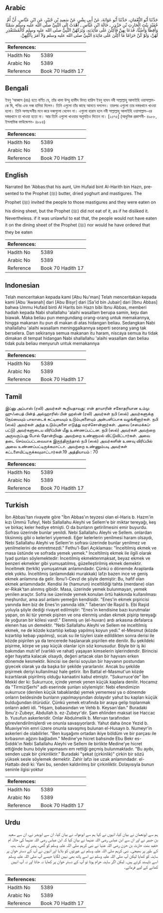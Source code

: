 ## Arabic


<div dir="rtl" lang="ar" style={{fontSize:'larger',backgroundColor:'#f8f9fa',padding:20}}>
حَدَّثَنَا أَبُو النُّعْمَانِ، حَدَّثَنَا أَبُو عَوَانَةَ، عَنْ أَبِي بِشْرٍ، عَنْ سَعِيدِ بْنِ جُبَيْرٍ، عَنِ ابْنِ عَبَّاسٍ، أَنَّ أُمَّ حُفَيْدٍ بِنْتَ الْحَارِثِ بْنِ حَزْن ٍ ـ خَالَةَ ابْنِ عَبَّاسٍ ـ أَهْدَتْ إِلَى النَّبِيِّ صلى الله عليه وسلم سَمْنًا وَأَقِطًا وَأَضُبًّا، فَدَعَا بِهِنَّ فَأُكِلْنَ عَلَى مَائِدَتِهِ، وَتَرَكَهُنَّ النَّبِيُّ صلى الله عليه وسلم كَالْمُسْتَقْذِرِ لَهُنَّ، وَلَوْ كُنَّ حَرَامًا مَا أُكِلْنَ عَلَى مَائِدَةِ النَّبِيِّ صلى الله عليه وسلم وَلاَ أَمَرَ بِأَكْلِهِنَّ‏.‏
</div>
<div style={{backgroundColor:'#f8f9fa',padding:20, marginBottom: 10}}><table> <thead> <tr> <th>References:</th> <th></th> </tr> </thead> <tbody><tr><td>Hadith No</td><td>5389</td></tr><tr><td>Arabic No</td><td>5389</td></tr><tr><td>Reference</td><td>Book 70 Hadith 17</td></tr></tbody></table></div>

## Bengali


<div dir="ltr" lang="bn" style={{fontSize:'larger',backgroundColor:'#f8f9fa',padding:20}}>
ইবনু ‘আব্বাস (রাঃ) হতে বর্ণিত যে, তাঁর খালা উম্মু হাফীদ বিনত হারিস ইবনু হাযন নবী সাল্লাল্লাহু আলাইহি ওয়াসাল্লাম-কে ঘি, পনির এবং দব্ব হাদিয়া দিলেন। তিনি এগুলো তাঁর কাছে আনতে বললেন। তারপর এগুলো তার দস্তরখানে খাওয়া হলো। তিনি অপছন্দনীয় মনে করে দব্বগুলো খেলেন না। এগুলো হারাম হলে নবী সাল্লাল্লাহু আলাইহি ওয়াসাল্লাম-এর দস্তরখানে তা খাওয়া হতো না। আর তিনি এগুলো খাওয়ার অনুমতিও দিতেন না। [২৫৭৫] (আধুনিক প্রকাশনী- ৪৯৮৮, ইসলামিক ফাউন্ডেশন- ৪৮৮৪)
</div>
<div style={{backgroundColor:'#f8f9fa',padding:20, marginBottom: 10}}><table> <thead> <tr> <th>References:</th> <th></th> </tr> </thead> <tbody><tr><td>Hadith No</td><td>5389</td></tr><tr><td>Arabic No</td><td>5389</td></tr><tr><td>Reference</td><td>Book 70 Hadith 17</td></tr></tbody></table></div>

## English


<div dir="ltr" lang="en" style={{fontSize:'larger',backgroundColor:'#f8f9fa',padding:20}}>
Narrated Ibn 'Abbas:that his aunt, Um Hufaid bint Al-Harith bin Hazn, presented to the Prophet (ﷺ) butter, dried yoghurt and mastigures. The Prophet (ﷺ) invited the people to those mastigures and they were eaten on his dining sheet, but the Prophet (ﷺ) did not eat of it, as if he disliked it. Nevertheless. if it was unlawful to eat that, the people would not have eaten it on the dining sheet of the Prophet (ﷺ) nor would he have ordered that they be eaten
</div>
<div style={{backgroundColor:'#f8f9fa',padding:20, marginBottom: 10}}><table> <thead> <tr> <th>References:</th> <th></th> </tr> </thead> <tbody><tr><td>Hadith No</td><td>5389</td></tr><tr><td>Arabic No</td><td>5389</td></tr><tr><td>Reference</td><td>Book 70 Hadith 17</td></tr></tbody></table></div>

## Indonesian


<div dir="ltr" lang="id" style={{fontSize:'larger',backgroundColor:'#f8f9fa',padding:20}}>
Telah menceritakan kepada kami [Abu Nu'man] Telah menceritakan kepada kami [Abu 'Awanah] dari [Abu Bisyr] dari [Sa'id bin Jubair] dari [Ibnu Abbas] bahwa Ummu Hufaid binti Al Harits bin Hazn bibi Ibnu Abbas, memberi hadiah kepada Nabi shallallahu 'alaihi wasallam berupa samin, keju dan biawak. Maka beliau pun mengundang orang-orang untuk memakannya, hingga makanan itu pun di makan di atas hidangan beliau. Sedangkan Nabi shallallahu 'alaihi wasallam meninggalkannya seperti seorang yang tak berselera. Dan sekiranya semua makanan itu haram, niscaya semua itu tidak dimakan di tempat hidangan Nabi shallallahu 'alaihi wasallam dan beliau tidak pula beliau menyuruh untuk memakannya
</div>
<div style={{backgroundColor:'#f8f9fa',padding:20, marginBottom: 10}}><table> <thead> <tr> <th>References:</th> <th></th> </tr> </thead> <tbody><tr><td>Hadith No</td><td>5389</td></tr><tr><td>Arabic No</td><td>5389</td></tr><tr><td>Reference</td><td>Book 70 Hadith 17</td></tr></tbody></table></div>

## Tamil


<div dir="ltr" lang="ta" style={{fontSize:'larger',backgroundColor:'#f8f9fa',padding:20}}>
இப்னு அப்பாஸ் (ரலி) அவர்கள் கூறியதாவது: என் தாயாரின் சகோதரியான உம்மு ஹுஃபைத் பின்த் அல்ஹாரிஸ் பின் ஹஸ்ன் (ரலி) அவர்கள் நபி (ஸல்) அவர்களுக்கு நெய்யையும் பாலாடைக் கட்டியையும் உடும்புகளையும் அன்பளிப்பாக வழங்கினார்கள். நபி (ஸல்) அவர்கள் அந்த உடும்புகளை எடுத்து வரச்சொன்னார்கள். அவை (சமைக்கப்பட்டு) அவர்களுடைய விரிப்பின் மீது உண்ணப்பட்டன. நபி (ஸல்) அவர்கள் அவற்றை அருவருப்பது போல் தோன்றியது. அவற்றை உண்ணாமல் விட்டுவிட்டார்கள். அவை தடை செய்யப்பட்டவையாக இருந்திருந்தால் நபி (ஸல்) அவர்களின் உணவு விரிப்பில் அவை உண்ணப்பட்டிருக்கமாட்டா. அவற்றை உண்ணும்படி அவர்கள் கட்டளையிட்டிருக்கவுமாட்டார்கள்.19 அத்தியாயம் : 70
</div>
<div style={{backgroundColor:'#f8f9fa',padding:20, marginBottom: 10}}><table> <thead> <tr> <th>References:</th> <th></th> </tr> </thead> <tbody><tr><td>Hadith No</td><td>5389</td></tr><tr><td>Arabic No</td><td>5389</td></tr><tr><td>Reference</td><td>Book 70 Hadith 17</td></tr></tbody></table></div>

## Turkish


<div dir="ltr" lang="tr" style={{fontSize:'larger',backgroundColor:'#f8f9fa',padding:20}}>
İbn Abbas'tan rivayete göre "İbn Abbas'ın teyzesi olan el-Haris b. Hazm'in kızı Ümmü Tufeyl, Nebi Sallallahu Aleyhi ve Sellem'e bir miktar tereyağı, keş ve birkaç keler hediye etmişti. O da bunların getirilmesini emir buyurdu. Sofrası üzerinde bunlar yenildi. Nebi Sallallahu Aleyhi ve Sellem. onlardan tiksinmiş gibi o kelerleri yiyemedi. Eğer kelerlerin yenilmesi haram olsaydı, Nebi Sallallahu Aleyhi ve Sellem'in sofrası üzerinde bunlar yenilmez ve yenilmelerini de emretmezdi." Fethu'l-Bari Açıklaması: "İnceltilmiş ekmek ve masa üstünde ve sofrada yemek yemek." İnceltilmiş ekmek ile ilgili olarak Iyad şunları söylemektedir: İnceıtilmiş ekmektenmaksat, beyaz ekmek ve benzeri ekmekler gibi yumuşatılmış, güzelleştirilmiş ekmek demektir. İnceltmek (terklk) yumuşatmak anlamındadır. Çünkü o dönemde Araplarda elek yoktu. İnceltilmiş (anlamındaki murakkak) lafzı bazen ince ve geniş ekmek anlamına da gelir. İbnu'l-Cevzl de şöyle demiştir: Bu, hafif olan ekmek anlamındadır. Kendisi ile (hamurun) inceltildiği tahta (merdane) olan er-Rikak'tan alınmış gibidir. Masa, üzerinde yemek bulunmayan, yemek yenilen araçtır. Sofra ise üzerinde yemek konulan örtü hakkında kullanılması meşhurdur, ama asıl anlamı yemeğin kendisidir. "Enes'in ekmek pişiricisi yanında iken biz de Enes'in yanında idik." Taberanı'de Raşid b. Ebi Raşid yoluyla şöyle dediği rivayet edilmiştir: "Enes'in kendisine bazı kurutmalar yapan, on iki tür yemek pişiren ve ona elenmiş undan ekmek pişirip tereyağı ile yoğuran bir kölesi vard!." Elenmiş un (el-huvarı) ardı arkasına defalarca elenen has un demektir. "Nebi Sallallahu Aleyhi ve Sellem ne inceltilmiş ekmek, ne de közde kızartılıp kebap yapılmış koyun yedi." el-Mesmut (közde kızartılıp kebap yapılmış), sıcak su ile tüyleri izale edildikten sonra derisi ile közde pişirilen ya da tencerede haşlanarak pişirilen ete denilir. Bu şekildeki pişirme, körpe ve yaşı küçük olanlar için söz konusudur. Böyle bir iş iki bakımdan mutı'ef (varlıklı ve rahat) yaşayan kimselerin işlerindendir. Birincisi eğer hayatta kalacak olsaydı, değeri artacak olan bir hayvanı erken dönemde kesmektir. İkincisi ise derisi soyulan bir hayvanın postundan giyecek olarak ya da başka bir şekilde yararlanılır. Ancak bu şekilde pişirmek deriyi kullanılmaz hale getirir. İbn Battal el-Masmut'un közde kızartılarak pişirilmiş olduğu kanaatini kabul etmiştir. "Sukurruce'de" İbn Mekkl der ki: Sukurruce, içinde yemek yenen küçük kaplara denilir. Hocamız da "TirmiziŞerhi" adlı eserinde şunları söylemiştir: Nebi efendimizin sukurruce (denilen küçük tabaklarda) yemek yememesi ya o dönemde onların beldesinde bunların yapılmayışından dolayıdır yahut bu kapları küçük bulduğundan ötürüdür. Çünkü yemek etrafında bir araya gelip toplanmak onların adeti idi. "Hişam, babasından ve Vehb b. Keysan'dan." Buradaki İbnu'z-Zubeyr, Abdullah b. ez-Zubeyr'dir. Şam ehlinden maksat ise Haccac b. Yusufun askerleridir. Onlar Abdulmelik b. Mervan tarafından görevlendirilmişlerdi ve onunla savaşıyorlardı. Yahut daha önce Yezid b. Muaviye'nin emri üzere onunla savaşmış bulunan el-Husayn b. Numeyr'in askerleri de olabilirler. "Ben kuşağımı ortadan ikiye böldüm ve bir parçası ile kırbasının ağzını bağladım." Medine'ye hicret bahsinde Ebu Bekr es-Sıddık'ın Nebi Sallallahu Aleyhi ve Sellem ile birlikte Medine'ye hicret ettiğinde bunu böyle yapmasını em rettiği geçmiş bulunmaktadır. "Bu ayıbı, senden uzak bir çirkinliktir." Buradaki "şekat (çirkinlik)" çirkin bir sözü yüksek sesle söylemek demektir. Zahir lafzı ise uzak anlamındadır. el-Hattabı dedi ki: Yani bu, senden kaldırılmış bir çirkinliktir. Dolayısıyla bunun seninle ilgisi yoktur
</div>
<div style={{backgroundColor:'#f8f9fa',padding:20, marginBottom: 10}}><table> <thead> <tr> <th>References:</th> <th></th> </tr> </thead> <tbody><tr><td>Hadith No</td><td>5389</td></tr><tr><td>Arabic No</td><td>5389</td></tr><tr><td>Reference</td><td>Book 70 Hadith 17</td></tr></tbody></table></div>

## Urdu


<div dir="rtl" lang="ur" style={{fontSize:'larger',backgroundColor:'#f8f9fa',padding:20}}>
ہم سے ابونعمان نے بیان کیا، انہوں نے کہا ہم سے ابوعوانہ نے بیان کیا، ان سے ابوبشر نے، ان سے سعید بن جبیر نے اور ان سے ابن عباس رضی اللہ عنہما نے بیان کیا کہ ابن عباس رضی اللہ عنہما کی خالہ ام حفید بنت حارث بن حزن رضی اللہ عنہا نے نبی کریم صلی اللہ علیہ وسلم کو گھی، پنیر اور ساہنہ ہدیہ کے طور پر بھیجی۔ نبی کریم صلی اللہ علیہ وسلم نے عورتوں کو بلایا اور انہوں نے آپ کے دستر خوان پر ساہنہ کو کھایا لیکن آپ صلی اللہ علیہ وسلم نے اسے ہاتھ بھی نہیں لگایا جیسے آپ صلی اللہ علیہ وسلم اسے ناپسند کرتے ہیں۔ لیکن اگر ساہنہ حرام ہوتا تو آپ کے دستر خوان پر کھایا نہ جاتا اور نہ آپ انہیں کھانے کے لیے فرماتے۔
</div>
<div style={{backgroundColor:'#f8f9fa',padding:20, marginBottom: 10}}><table> <thead> <tr> <th>References:</th> <th></th> </tr> </thead> <tbody><tr><td>Hadith No</td><td>5389</td></tr><tr><td>Arabic No</td><td>5389</td></tr><tr><td>Reference</td><td>Book 70 Hadith 17</td></tr></tbody></table></div>